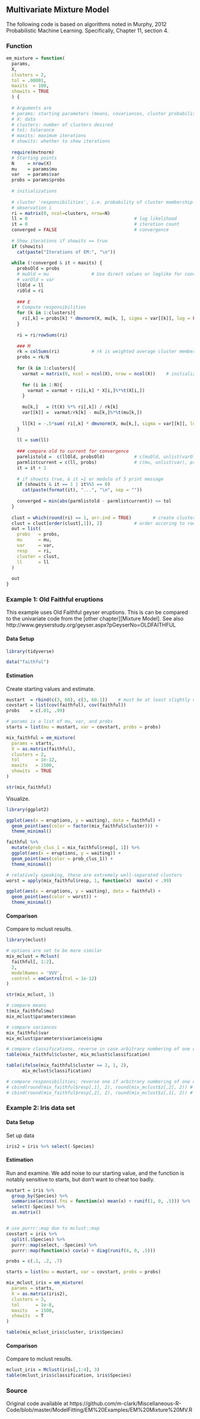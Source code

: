 ## Multivariate Mixture Model

The following code is based on algorithms noted in Murphy, 2012 Probabilistic Machine Learning.
Specifically, Chapter 11, section 4.


### Function

```r
em_mixture = function(
  params,
  X,
  clusters = 2,
  tol = .00001,
  maxits  = 100,
  showits = TRUE
  ) {
  
  # Arguments are 
  # params: starting parameters (means, covariances, cluster probability)
  # X: data 
  # clusters: number of clusters desired
  # tol: tolerance
  # maxits: maximum iterations
  # showits: whether to show iterations
  
  require(mvtnorm)
  # Starting points
  N     = nrow(X)
  mu    = params$mu
  var   = params$var
  probs = params$probs
  
  # initializations
  
  # cluster 'responsibilities', i.e. probability of cluster membership for each
  # observation i
  ri = matrix(0, ncol=clusters, nrow=N)       
  ll = 0                                        # log likelihood
  it = 0                                        # iteration count
  converged = FALSE                             # convergence
  
  # Show iterations if showits == true
  if (showits)                                  
    cat(paste("Iterations of EM:", "\n"))
  
  while (!converged & it < maxits) { 
    probsOld = probs
    # muOld = mu                # Use direct values or loglike for convergence check
    # varOld = var
    llOld = ll
    riOld = ri
    
    ### E
    # Compute responsibilities
    for (k in 1:clusters){
      ri[,k] = probs[k] * dmvnorm(X, mu[k, ], sigma = var[[k]], log = FALSE)
    }
    
    ri = ri/rowSums(ri)
    
    ### M
    rk = colSums(ri)            # rk is weighted average cluster membership size
    probs = rk/N
    
    for (k in 1:clusters){
      varmat = matrix(0, ncol = ncol(X), nrow = ncol(X))    # initialize to sum matrices
      
      for (i in 1:N){
        varmat = varmat + ri[i,k] * X[i,]%*%t(X[i,])
      }
      
      mu[k,]   = (t(X) %*% ri[,k]) / rk[k]
      var[[k]] =  varmat/rk[k] - mu[k,]%*%t(mu[k,])
      
      ll[k] = -.5*sum( ri[,k] * dmvnorm(X, mu[k,], sigma = var[[k]], log = TRUE) )
    }
    
    ll = sum(ll)
    
    ### compare old to current for convergence
    parmlistold =  c(llOld, probsOld)           # c(muOld, unlist(varOld), probsOld)
    parmlistcurrent = c(ll, probs)              # c(mu, unlist(var), probs)
    it = it + 1
    
    # if showits true, & it =1 or modulo of 5 print message
    if (showits & it == 1 | it%%5 == 0)         
      cat(paste(format(it), "...", "\n", sep = ""))
    
    converged = min(abs(parmlistold - parmlistcurrent)) <= tol
  }
  
  clust = which(round(ri) == 1, arr.ind = TRUE)        # create cluster membership
  clust = clust[order(clust[,1]), 2]            # order accoring to row rather than cluster
  out = list(
    probs   = probs,
    mu      = mu,
    var     = var,
    resp    = ri,
    cluster = clust,
    ll      = ll
  )
  
  out
} 
```







### Example 1: Old Faithful eruptions


This example uses Old Faithful geyser eruptions.  This is can be compared to the univariate code from the [other chapter][Mixture Model]. See also http://www.geyserstudy.org/geyser.aspx?pGeyserNo=OLDFAITHFUL

#### Data Setup

```r
library(tidyverse)

data("faithful")
```


#### Estimation

Create starting values and estimate.

```r
mustart  = rbind(c(3, 60), c(3, 60.1))    # must be at least slightly different
covstart = list(cov(faithful), cov(faithful))
probs    = c(.01, .99)

# params is a list of mu, var, and probs 
starts = list(mu = mustart, var = covstart, probs = probs)  
```


```r


mix_faithful = em_mixture(
  params = starts,
  X = as.matrix(faithful),
  clusters = 2,
  tol      = 1e-12,
  maxits   = 1500,
  showits  = TRUE
)

str(mix_faithful)
```


Visualize.

```r
library(ggplot2)

ggplot(aes(x = eruptions, y = waiting), data = faithful) +
  geom_point(aes(color = factor(mix_faithful$cluster))) +
  theme_minimal()

faithful %>% 
  mutate(prob_clus_1 = mix_faithful$resp[, 1]) %>% 
  ggplot(aes(x = eruptions, y = waiting)) +
  geom_point(aes(color = prob_clus_1)) +
  theme_minimal()

# relatively speaking, these are extremely well-separated clusters
worst = apply(mix_faithful$resp, 1, function(x)  max(x) < .99) 

ggplot(aes(x = eruptions, y = waiting), data = faithful) +
  geom_point(aes(color = worst)) +
  theme_minimal()
```

#### Comparison

Compare to <span class="pack" style = "">mclust</span> results.

```r
library(mclust)

# options are set to be more similar
mix_mclust = Mclust(
  faithful[, 1:2],
  2,
  modelNames = 'VVV',
  control = emControl(tol = 1e-12)
)

str(mix_mclust, 1)

# compare means
t(mix_faithful$mu)
mix_mclust$parameters$mean

# compare variances
mix_faithful$var
mix_mclust$parameters$variance$sigma

# compare classifications, reverse in case arbitrary numbering of one of them is opposite
table(mix_faithful$cluster, mix_mclust$classification)

table(ifelse(mix_faithful$cluster == 2, 1, 2),
      mix_mclust$classification)

# compare responsibilities; reverse one if arbitrary numbering of one of them is opposite
# cbind(round(mix_faithful$resp[,1], 2), round(mix_mclust$z[,2], 2)) # cluster '1'
# cbind(round(mix_faithful$resp[,2], 2), round(mix_mclust$z[,1], 2)) # cluster '2'
```




### Example 2: Iris data set



#### Data Setup

Set up data

```r
iris2 = iris %>% select(-Species)
```




 

#### Estimation

Run and examine. We add noise to our starting value, and the function is notably sensitive to starts, but don't want to cheat too badly.


```r
mustart = iris %>% 
  group_by(Species) %>% 
  summarise(across(.fns = function(x) mean(x) + runif(1, 0, .5))) %>% 
  select(-Species) %>% 
  as.matrix()


# use purrr::map due to mclust::map
covstart = iris %>% 
  split(.$Species) %>% 
  purrr::map(select, -Species) %>% 
  purrr::map(function(x) cov(x) + diag(runif(4, 0, .5))) 

probs = c(.1, .2, .7)

starts = list(mu = mustart, var = covstart, probs = probs)
```


```r
mix_mclust_iris = em_mixture(
  params = starts,
  X = as.matrix(iris2),
  clusters = 3,
  tol      = 1e-8,
  maxits   = 1500,
  showits  = T
)

table(mix_mclust_iris$cluster, iris$Species)
```





#### Comparison

Compare to mclust results.

```r
mclust_iris = Mclust(iris[,1:4], 3)
table(mclust_iris$classification, iris$Species)
```

### Source

Original code available at
https://github.com/m-clark/Miscellaneous-R-Code/blob/master/ModelFitting/EM%20Examples/EM%20Mixture%20MV.R
